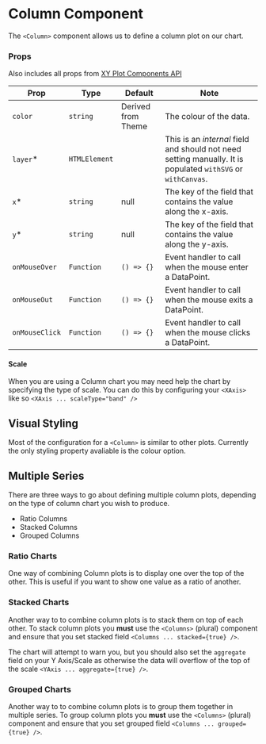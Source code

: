 
# Column Component

The `<Column>` component allows us to define a column plot on our chart.

<Canvas>
    <Story id="xycharts-column--basic" />
</Canvas>

### Props

Also includes all props from [XY Plot Components API](XYPlot.md)

| Prop           | Type          | Default            | Note                                                                                                         |
| -------------- | ------------- | ------------------ | ------------------------------------------------------------------------------------------------------------ |
| `color`        | `string`      | Derived from Theme | The colour of the data.                                                                                      |
| `layer`\*      | `HTMLElement` |                    | This is an _internal_ field and should not need setting manually. It is populated `withSVG` or `withCanvas`. |
| `x`\*          | `string`      | null               | The key of the field that contains the value along the x-axis.                                               |
| `y`\*          | `string`      | null               | The key of the field that contains the value along the y-axis.                                               |
| `onMouseOver`  | `Function`    | `() => {}`         | Event handler to call when the mouse enter a DataPoint.                                                      |
| `onMouseOut`   | `Function`    | `() => {}`         | Event handler to call when the mouse exits a DataPoint.                                                      |
| `onMouseClick` | `Function`    | `() => {}`         | Event handler to call when the mouse clicks a DataPoint.                                                     |

#### Scale

When you are using a Column chart you may need help the chart by specifying the type of scale. You can do this by configuring your `<XAxis>` like so `<XAxis ... scaleType="band" />`

## Visual Styling

Most of the configuration for a `<Column>` is similar to other plots. Currently the only styling property avaliable is the colour option.

<Canvas>
    <Story id="xycharts-column--color" />
</Canvas>

## Multiple Series

There are three ways to go about defining multiple column plots, depending on the type of column chart you wish to produce.

-   Ratio Columns
-   Stacked Columns
-   Grouped Columns

### Ratio Charts

One way of combining Column plots is to display one over the top of the other. This is useful if you want to show one value as a ratio of another.

<Canvas>
    <Story id="xycharts-column--ratio" />
</Canvas>

### Stacked Charts

Another way to to combine column plots is to stack them on top of each other. To stack column plots you **must** use the `<Columns>` (plural) component and ensure that you set stacked field `<Columns ... stacked={true} />`.

The chart will attempt to warn you, but you should also set the `aggregate` field on your Y Axis/Scale as otherwise the data will overflow of the top of the scale `<YAxis ... aggregate={true} />`.

<Canvas>
    <Story id="xycharts-column--stacked" />
</Canvas>

### Grouped Charts

Another way to to combine column plots is to group them together in multiple series. To group column plots you **must** use the `<Columns>` (plural) component and ensure that you set grouped field `<Columns ... grouped={true} />`.

<Canvas>
    <Story id="xycharts-column--grouped" />
</Canvas>
